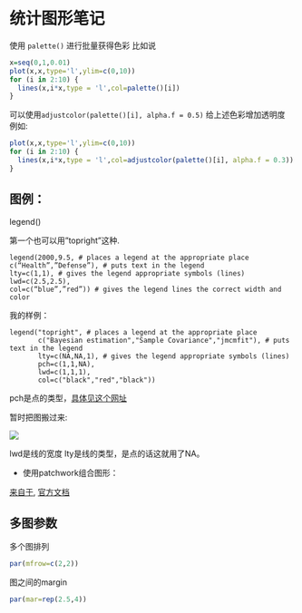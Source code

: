# 统计图形笔记
使用 ``` palette() ``` 进行批量获得色彩
比如说


```r
x=seq(0,1,0.01)
plot(x,x,type='l',ylim=c(0,10))
for (i in 2:10) {
  lines(x,i*x,type = 'l',col=palette()[i])
}
```

可以使用```adjustcolor(palette()[i], alpha.f = 0.5) ``` 给上述色彩增加透明度
例如:
```r
plot(x,x,type='l',ylim=c(0,10))
for (i in 2:10) {
  lines(x,i*x,type = 'l',col=adjustcolor(palette()[i], alpha.f = 0.3))
}

```



## 图例：

legend()

第一个也可以用"topright"这种.
```
legend(2000,9.5, # places a legend at the appropriate place 
c(“Health”,”Defense”), # puts text in the legend
lty=c(1,1), # gives the legend appropriate symbols (lines)
lwd=c(2.5,2.5),
col=c(“blue”,”red”)) # gives the legend lines the correct width and color
```

我的样例：
```
legend("topright", # places a legend at the appropriate place 
       c("Bayesian estimation","Sample Covariance","jmcmfit"), # puts text in the legend
       lty=c(NA,NA,1), # gives the legend appropriate symbols (lines)
       pch=c(1,1,NA),
       lwd=c(1,1,1),
       col=c("black","red","black")) 
```
pch是点的类型，[具体见这个网址](http://www.sthda.com/english/wiki/r-plot-pch-symbols-the-different-point-shapes-available-in-r)

暂时把图搬过来:

![](https://i0.wp.com/finnstats.com/wp-content/uploads/2021/06/PCH-Symbols-in-R.png?w=450&ssl=1)

lwd是线的宽度
lty是线的类型，是点的话这就用了NA。




- 使用patchwork组合图形：

[来自于](https://d.cosx.org/d/421267-ggplot-patchwork), [官方文档](https://github.com/thomasp85/patchwork)


## 多图参数

多个图排列

```r
par(mfrow=c(2,2))
```

图之间的margin

```r
par(mar=rep(2.5,4))
```





